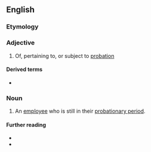 ==English==

===Etymology===
{{suffix|en|probation|ary}}

===Adjective===
{{en-adj}}

# Of, pertaining to, or subject to [[probation]]

====Derived terms====
* {{l|en|probationary period}}

===Noun===
{{en-noun|probationaries}}

# An [[employee]] who is still in their [[probationary period]].

====Further reading====
* {{R:Webster 1913}}
* {{R:Century 1911}}